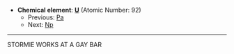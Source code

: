 *'''Chemical element''': '''[[U]]''' (Atomic Number: 92)
**Previous: [[Protactinium|Pa]]
**Next: [[Neptunium|Np]]
----
STORMIE WORKS AT A GAY BAR